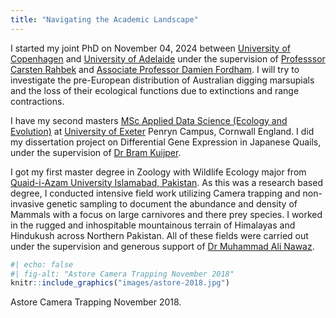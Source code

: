 ```yaml
---
title: "Navigating the Academic Landscape"
---
```

I started my joint PhD on November 04, 2024 between [University of Copenhagen](https://www.ku.dk/en) and [University of Adelaide](https://www.adelaide.edu.au/) under the supervision of [Professsor Carsten Rahbek](https://researchprofiles.ku.dk/da/persons/carsten-rahbek) and [Associate Professor Damien Fordham](https://researchers.adelaide.edu.au/profile/damien.fordham). I will try to investigate the pre-European distribution of Australian digging marsupials and the loss of their ecological functions due to extinctions and range contractions.

I have my second masters [MSc Applied Data Science (Ecology and Evolution)](https://www.exeter.ac.uk/study/postgraduate/courses/mathematics/appdataeco/) at [University of Exeter](https://exeter.ac.uk/) Penryn Campus, Cornwall England. I did my dissertation project on Differential Gene Expression in Japanese Quails, under the supervision of [Dr Bram Kuijper](https://biosciences.exeter.ac.uk/staff/profile/index.php?web_id=Bram_Kuijper).

I got my first master degree in Zoology with Wildlife Ecology major from [Quaid-i-Azam University Islamabad, Pakistan](https://qau.edu.pk). As this was a research based degree, I conducted intensive field work utilizing Camera trapping and non-invasive genetic sampling to document the abundance and density of Mammals with a focus on large carnivores and there prey species. I worked in the rugged and inhospitable mountainous terrain of Himalayas and Hindukush across Northern Pakistan. All of these fields were carried out under the supervision and generous support of [Dr Muhammad Ali Nawaz](http://qufaculty.qu.edu.qa/anawaz/).

::: column-margin
```r
#| echo: false
#| fig-alt: "Astore Camera Trapping November 2018"
knitr::include_graphics("images/astore-2018.jpg")
```

::: {.extra-small-text .dark-gray-text .topbr}
Astore Camera Trapping November 2018.
:::
:::

